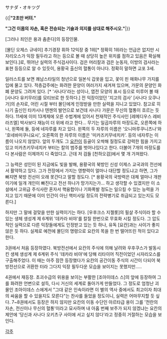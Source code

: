 サナダ・オキツグ

{{|'''"2초만 버텨."'''

''' "그건 이몸의 자손, 혹은 전승되는 기술과 의지를 상대로 해주시오."'''|}}

[그러나 죄인은 용과 춤춘다]의 등장인물.

[몰딘 오제스 규네이] 추기경장 휘하 12익장 중 1위[* 정확히 1위라는 언급은 없지만 시자리오스가 익장 필두라고 하는 등으로 볼 때 상당히 높은 위치를 점하고 있음은 확실해 보인다.]로, 뛰어난 실력의 주식검사이다. 검은 머리칼과 검은 눈동자, 이방의 검사라는 표현 등등으로 알 수 있듯이, 용황국 출신의 혈통이 아니다. 정확히 말하면 교포 3세. 

일러스트를 보면 쾌남스타일의 청년으로 일본식 갑옷을 입고, 꽃이 핀 매화나무 가지를 입에 물고 있다. 적층갑주에는 화려한 문양이 여러가지 새겨져 있으며, 가문의 문양인 화폐 문양도 그려져 있다. [* '사나다'라는 성이나, 엽전 모양의 표시 등으로 미루어 볼 때 [사나다 유키무라]를 모티브로 한 듯하다.] 전 익장이었던 '지고의 검사' [사나다 오쿠나가]의 손자로, 어린 시절 부터 몰딘에게 인정받을 만한 실력을 지니고 있었다. 참고로 히나기 출신인 타카시나 텐젠의 발언으로 보건데 사나다 가문은 무신의 혈통이 흐르는 듯하다.
11세에 이미 13계제에 오른 수법계에 있어서 천재적인 주식사인 [레메디우스 레비 라즈엘] 박사보다 재능이 더 위에 라고 한다... 무기는 일곱자루의 마장도로, 오른쪽에 하나, 왼쪽에 둘, 등에 네자루를 차고 있다. 왼쪽의 두 자루의 이름은 '오니마루쿠니츠나'와 '호네바미쿠니요시', 오른쪽의 한 자루의 이름은 '미카즈키무네치카'. 등의 네자루는 이름이 나오지 않았다. 앞의 두개도 그 [[요칸]]이 등골이 오싹해 질정도로 강력한 힘을 가지고 있고 미카츠키무네치카 부터는 칼의 범주를 벗어나있다고 한다. 더불어 7개의 마장도를 다 본사람은 이제까지 다 죽었다고. 근데 저 검들 [천하오검]에서 몇 개 가져왔다.

그 능력은 성인이 된 지금에도 빛을 발해, 용황국의 북방인 신성 이제스 교국과의 전선에서 활약하고 있다. 그가 전장에서 가지는 영향력이 얼마나 대단할 정도냐고 하면, 그가 빠지면 북방 전선이 오래 못간다고 말할 정도다. [* 용황국의 국방력은 대체 얼마나 개판이기에 일개 개인이 빠진다고 전선 하나가 망가지는가... 하고 생각할 수 있겠지만 이 소설에서 고위급 주식사란 혼자서 핵융합이나 기화폭발 정도는 일으킬 수 있는 능력을 가지고 있기 때문에 이미 인간이 아닌 핵미사일 정도의 전략병기로 취급되고 있는지도 모른다.]

하지만 그 말에 걸맞을 만한 실력이기는 하다. [우후크스 지젤롯]의 필살 주식이라 할 수 있는 생체 생성계 제 6계위 '데카라 비야'를 칼질 한번으로 무효화 시킬 정도다. 그 압도적인 실력으로 다른 익장들에게도 인정받고 있는 듯 하나, 유독 [요칸]과는 사이가 좋지 않은 듯 하다. 실제로 예전에 몰딘의 명령으로 요칸의 목을 한 번 떨어뜨린 적이 있다고 한다.

3권에서 처음 등장하였다. 북방전선에서 요칸의 주식에 의해 날려와 우후쿠스가 발동시킨 생체 생성계 제 6계위 주식 '데카라 비야'에 당해 리타이어 직전이었던 시자리오스를  구출해주었다. 이 때는 아주 잠깐 등장했다가 요칸의 공간이동 주식의 시간이 다되어 북방전선으로 귀환한 터라 그다지 익장 필두다운 모습을 보이지는 못했지만.....

4권에서 재등장. 초괴수급의 위용을 보이는 부활한 [조아이데스 스]의 앞에 등장하여 그를 화려한 언변으로 설득, 다시 거신의 세계로 돌아가게 만들었다. 그 정도로 엄청난 괴물인 조아이데스 스에게서 "그대 같은 인속이라면 이 별의 역사 중에서도 최고이자 최대의 싸움을 할 수 있을지도 모른다"는 찬사를 들었을 정도이니, 실력은 어마무지할 듯 싶다. 7~8권에서도 등장은 하지 않지만 요칸의 이동 수단인 아르타급 용이 그를 '전란의 자손, 전신이나 무신의 혈통'이라고 묘사하며 내 아홉 번째 보주가 되지 않겠냐는 요칸의 제안에 '당신과 사나다 오키츠구 사이에 서고 싶지 않다'라고 정중히 거절하는 모습을 보인다. 

[[각주]] 
